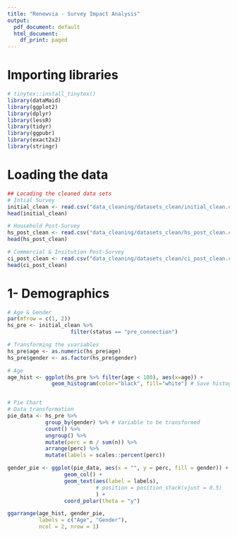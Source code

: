 ---
title: "Renewvia - Survey Impact Analysis"
output:
  pdf_document: default
  html_document:
    df_print: paged
---

# Importing libraries

```{r}
# tinytex::install_tinytex()
library(dataMaid) 
library(ggplot2)
library(dplyr)
library(lessR)
library(tidyr)
library(ggpubr)
library(exact2x2)
library(stringr)
```

# Loading the data

```{r}
## Locading the cleaned data sets
# Intial Survey
initial_clean <- read.csv("data_cleaning/datasets_clean/initial_clean.csv")
head(initial_clean)
```

```{r}
# Household Post-Survey
hs_post_clean <- read.csv("data_cleaning/datasets_clean/hs_post_clean.csv")
head(hs_post_clean)
```

```{r}
# Commercial & Insitution Post-Survey
ci_post_clean <- read.csv("data_cleaning/datasets_clean/ci_post_clean.csv")
head(ci_post_clean)
```

# 1- Demographics

```{r}
# Age & Gender
par(mfrow = c(1, 2))
hs_pre <- initial_clean %>%
                    filter(status == "pre_connection")

# Transforming the vvariables
hs_pre$age <- as.numeric(hs_pre$age) 
hs_pre$gender <- as.factor(hs_pre$gender)

# Age
age_hist <- ggplot(hs_pre %>% filter(age < 100), aes(x=age)) + 
              geom_histogram(color="black", fill="white") # Save histogram data


# Pie Chart
# Data transformation
pie_data <- hs_pre %>% 
            group_by(gender) %>% # Variable to be transformed
            count() %>% 
            ungroup() %>% 
            mutate(perc = n / sum(n)) %>% 
            arrange(perc) %>%
            mutate(labels = scales::percent(perc))

gender_pie <- ggplot(pie_data, aes(x = "", y = perc, fill = gender)) +
                  geom_col() +
                  geom_text(aes(label = labels),
                            # position = position_stack(vjust = 0.5)
                            ) +
                  coord_polar(theta = "y")

ggarrange(age_hist, gender_pie,
          labels = c("Age", "Gender"),
          ncol = 2, nrow = 1)
```
